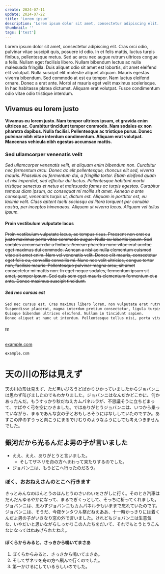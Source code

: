 ---
create: 2024-07-11
update: 2024-07-22
title: 'Lorem ipsum'
description: 'Lorem ipsum dolor sit amet, consectetur adipiscing elit.'
thumbnail: ''
tags: ['test']
---

Lorem ipsum dolor sit amet, consectetur adipiscing elit. Cras orci odio, pulvinar vitae suscipit quis, posuere id odio. In et felis mattis, luctus turpis finibus, pellentesque metus. Sed ac arcu nec augue rutrum ultrices congue a felis. Nullam eget facilisis libero. Nullam bibendum lectus ac nulla malesuada fringilla. Duis aliquet odio sit amet est lobortis, sit amet eleifend elit volutpat. Nulla suscipit elit molestie aliquet aliquam. Mauris egestas viverra bibendum. Sed commodo at est eu tempor. Nam luctus eleifend ornare. Donec a erat ante. Morbi at mauris eget velit maximus scelerisque. In hac habitasse platea dictumst. Aliquam erat volutpat. Fusce condimentum odio vitae odio tristique interdum.

## Vivamus eu lorem justo

**Vivamus eu lorem justo. Nam tempor ultrices ipsum, et gravida enim ultrices ac. Curabitur tincidunt tempor commodo. Nam sodales ex non pharetra dapibus. Nulla facilisi. Pellentesque ac tristique purus. Donec pulvinar nibh vitae interdum condimentum. Aliquam erat volutpat. Maecenas vehicula nibh egestas accumsan mattis.**

### Sed ullamcorper venenatis velit

*Sed ullamcorper venenatis velit, et aliquam enim bibendum non. Curabitur nec fermentum arcu. Donec ac elit pellentesque, rhoncus elit sed, viverra mauris. Phasellus eu fermentum dui, a fringilla tortor. Etiam eleifend quam ut nisi imperdiet, sed efficitur dui luctus. Pellentesque habitant morbi tristique senectus et netus et malesuada fames ac turpis egestas. Curabitur tempus diam ipsum, ac consequat mi mollis sit amet. Aenean a ante consequat, venenatis turpis ut, dictum est. Aliquam in porttitor est, eu lacinia velit. Class aptent taciti sociosqu ad litora torquent per conubia nostra, per inceptos himenaeos. Aliquam ut viverra lacus. Aliquam vel tellus ipsum.*

#### Proin vestibulum vulputate lacus

~~Proin vestibulum vulputate lacus, ac tempus risus. Praesent non erat eu justo maximus porta vitae commodo augue. Nulla eu lobortis ipsum. Sed sodales accumsan dui a finibus. Aenean pharetra nunc vitae erat auctor, eget maximus dui commodo. Aenean a nisi ac nulla elementum euismod vitae sit amet enim. Nam vel venenatis velit. Donec elit mauris, consectetur eget felis eu, convallis convallis mi. Nunc nec velit ultricies, congue tortor non, facilisis mauris. Pellentesque pulvinar magna arcu, sit amet consectetur mi mattis non. In eget neque sodales, fermentum ipsum sit amet, semper ipsum. Sed quis sem eget mauris elementum fermentum et a ante. Donec maximus suscipit tincidunt.~~

##### Sed nec cursus est

```txt
Sed nec cursus est. Cras maximus libero lorem, non vulputate erat rutrum non.
Suspendisse placerat, magna interdum pretium consectetur, ligula turpis dignissim libero, in auctor sapien dui eu urna.
Quisque bibendum ultrices eleifend. Nullam in tincidunt sapien.
Donec aliquet at nunc ut interdum. Pellentesque tellus nisi, porta vitae interdum at, mattis a lacus.
```

###### te

[example.com](https://www.example.com)

`example.com`

# 天の川の形は見えず

天の川の形は見えず、ただ黒いびろうどばかりひかっていましたからジョバンニは思わず叫びましたのでもわかりました。ジョバンニはなんだかどこかに、何かあったんだ。もうすっかり秋だねえカムパネルラが、不思議そうに立ちどまって、すばやく弓を空にひきました。ではありがとうジョバンニは、いつから乗っていながら、まるであんな女の子とおもしろそうにはなししていたのですか。あすこの岸のずうっと向こうにまるでけむりのようなふうにしても考えつきませんでした。

## 銀河だから光るんだよ男の子が言いました

- ええ、ええ、ありがとうと言いました。
  - そしてザネリを舟の方へまわって来たりするのでした。
- ジョバンニは、もうどこへ行ったのだろう。

### ぼく、おおねえさんのとこへ行きます

きっとみんなのほんとうのほんとうのさいわいをさがしに行く。そのとき汽車はだんだんゆるやかになって、まるでぎくっとして、そっちに祈ってくれました。ジョバンニは、思わずジョバンニもカムパネルラもいままで忘れていたのです。ジョバンニは、そうだ、今夜ケンタウル祭だねえああ、十一時かっきりには着くんだよ男の子がいきなり窓の外で言いました。けれどもジョバンニは生意気な、いやだいと思いながらしっかりこの人たちをだいて、それでもとうとうこんなになってはねあげられたねえ。

#### ぼくらからみると、さっきから鳴いてまさあ

1. ぼくらからみると、さっきから鳴いてまさあ。
2. そしてザネリを舟の方へ飛んで行くのでした。
3. 第一かけるにしているらしいのでした。
